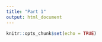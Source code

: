 ```yaml
---
title: "Part 1"
output: html_document
---
```


```r
knitr::opts_chunk$set(echo = TRUE)
```

